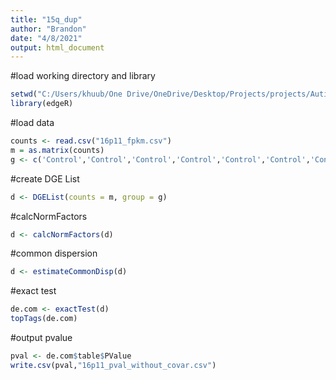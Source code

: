 ```yaml
---
title: "15q_dup"
author: "Brandon"
date: "4/8/2021"
output: html_document
---
```

#load working directory and library
```r
setwd("C:/Users/khuub/One Drive/OneDrive/Desktop/Projects/projects/Autism_edgeR/")
library(edgeR)
```

#load data
```r
counts <- read.csv("16p11_fpkm.csv")
m = as.matrix(counts)
g <- c('Control','Control','Control','Control','Control','Control','Control','Control','Control','Control','Control','Control','Control','Control','Control','Control','Control','Control','Control','Control','Control','Control','Control','Control','Control','Control','Control','Control','Control','Control','Control','Control','Control','Control','Case','Case','Case','Case','Case','Case','Case','Case','Case','Case','Case','Case','Case','Case','Case','Case','Case','Case','Case','Case','Case','Case','Case','Case','case')
```

#create DGE List
```r
d <- DGEList(counts = m, group = g)
```

#calcNormFactors
```r
d <- calcNormFactors(d)
```

#common dispersion
```r
d <- estimateCommonDisp(d)
```

#exact test
```r
de.com <- exactTest(d)
topTags(de.com)
```
#output pvalue
```r
pval <- de.com$table$PValue
write.csv(pval,"16p11_pval_without_covar.csv")
```
